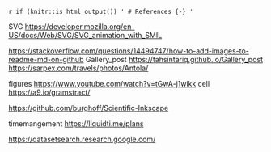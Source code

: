 `r if (knitr::is_html_output()) '
# References {-}
'`

SVG <https://developer.mozilla.org/en-US/docs/Web/SVG/SVG_animation_with_SMIL>

<https://stackoverflow.com/questions/14494747/how-to-add-images-to-readme-md-on-github>
Gallery_post
<https://tahsintariq.github.io/Gallery_post>
<https://sarpex.com/travels/photos/Antola/>



figures
<https://www.youtube.com/watch?v=tGwA-j1wikk>
cell
<https://a9.io/gramstract/>

<https://github.com/burghoff/Scientific-Inkscape>

timemangement
<https://liquidti.me/plans>

<https://datasetsearch.research.google.com/>
